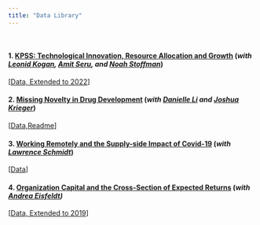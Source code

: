 ---
title: "Data Library"
---

&nbsp;

#### 1. [KPSS: Technological Innovation, Resource Allocation and Growth](https://academic.oup.com/qje/article-abstract/132/2/665/3076284)   (*with [Leonid Kogan](http://web.mit.edu/lkogan2/www/), [Amit Seru](https://people.stanford.edu/aseru/), and [Noah Stoffman](http://kelley.iu.edu/nstoffma/)*)

[[Data, Extended to 2022](https://github.com/KPSS2017/Technological-Innovation-Resource-Allocation-and-Growth-Extended-Data)]


#### 2. [Missing Novelty in Drug Development](https://academic.oup.com/rfs/article/35/2/636/6178014)  (*with [Danielle Li](https://mitsloan.mit.edu/faculty/directory/danielle-li) and [Joshua Krieger](https://www.hbs.edu/faculty/Pages/profile.aspx?facId=951435)*)

[[Data, ](https://www.dropbox.com/scl/fi/nebzxddi77hdda2shnm6z/drug_icd9_noveltyscores_KLP21.dta?rlkey=za4qdza0mv2s9ucd5f3gpnb1l&raw=1)[ Readme](https://www.dropbox.com/scl/fi/my5vuyywi4jwaizt9bj9s/Data_Overview_KLP_novelty.pdf?rlkey=w2t890ejljtvf9ihthks0y71m&raw=1)]  

#### 3. [Working Remotely and the Supply-side Impact of Covid-19](https://doi.org/10.1093/rapstu/raab026)  (*with [Lawrence Schmidt](https://sites.google.com/site/lawrencedwschmidt/home)*)
[[Data](https://www.thecovidfactor.org/)] 

#### 4.	[Organization Capital and the Cross-Section of Expected Returns](https://onlinelibrary.wiley.com/doi/abs/10.1111/jofi.12034)   (*with [Andrea Eisfeldt](http://www.anderson.ucla.edu/x33175.xml))*

[[Data, Extended to 2019](https://www.dropbox.com/s/ffqfdt8vf9uwsk5/org%20cap%20replication%20and%20data%20update.zip?raw=1)]
